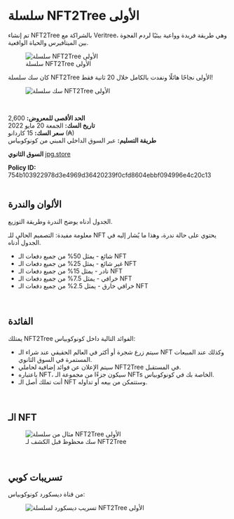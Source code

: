 # سلسلة NFT2Tree الأولى   

تم إنشاء NFT2Tree بالشراكة مع Veritree، وهي طريقة فريدة وواعية بيئيًا لردم الفجوة بين الميتافيرس والحياة الواقعية.  

<figure className="img-center">
  <img src="/images/nfts/nft2tree/series-1/hero.png" alt="سلسلة NFT2Tree الأولى" />
  <figcaption>سلسلة NFT2Tree الأولى</figcaption>
</figure>  

<div className="note-box success transparent">
  كان سك سلسلة NFT2Tree الأولى نجاحًا هائلًا ونفدت بالكامل خلال 20 ثانية فقط!
</div>  

<figure className="img-center">
  <img src="/images/nfts/nft2tree/series-1/mint.png" alt="سك سلسلة NFT2Tree الأولى" />
</figure>  

</br>

**الحد الأقصى للمعروض:** 2,600  
**تاريخ السك:** الجمعة 20 مايو 2022  
**سعر السك:** 15 كاردانو (₳)  
**طريقة التسليم:** عبر السوق الداخلي المبني من كونوكوبياس  

**السوق الثانوي**  [jpg.store](https://www.jpg.store/collection/cornucopias-nft2tree2022)  

<div className="note-box success transparent">
  <b>Policy ID:</b> 754b103922978d3e4969d36420239f0cfd8604ebbf094996e4c20c13
</div>  

</br>

## الألوان والندرة   

الجدول أدناه يوضح الندرة وطريقة التوزيع.  

<div className="note-box">
  معلومة مفيدة: التصميم الحالي للـ NFT يحتوي على حالة ندرة، وهذا ما يُشار إليه في الجدول أدناه.
</div>  

<ul className="styled-list">
  <li className="rarity-common">شائع - يمثل 50% من جميع دفعات الـ NFT</li>
  <li className="rarity-uncommon">غير شائع - يمثل 25% من جميع دفعات الـ NFT</li>
  <li className="rarity-rare">نادر - يمثل 15% من جميع دفعات الـ NFT</li>
  <li className="rarity-legendary">خرافي - يمثل 7.5% من جميع دفعات الـ NFT</li>
  <li className="rarity-mythic">خرافي خارق - يمثل 2.5% من جميع دفعات الـ NFT</li>
</ul>  

</br>

## الفائدة   

يمتلك NFT2Tree الفوائد التالية داخل كونوكوبياس:  

<ul className="styled-list">
  <li>سيتم زرع شجرة أو أكثر في العالم الحقيقي عند شراء الـ NFT وكذلك عند المبيعات المستمرة في السوق الثانوي.</li>
  <li>سيتم الإعلان عن فوائد إضافية لحاملي NFT2Tree في المستقبل.</li>
  <li>باعتباره NFT، سيكون جزءًا من مجموعة الـ NFTs الخاصة بك في كونوكوبياس.</li>
  <li>أنت تملك أصل الـ NFT وستتمكن من بيعه أو تداوله.</li>
</ul>  

</br>

## الـ NFT  

<figure className="img-center">
  <img src="/images/nfts/nft2tree/series-1/nft.png" alt="مثال من سلسلة NFT2Tree الأولى" />
  <figcaption>سك محظوظ قبل الكشف لـ NFT2Tree</figcaption>
</figure>  

</br>

## تسريبات كوبي   

من قناة ديسكورد كونوكوبياس:  

<figure className="img-center">
  <img src="/images/nfts/nft2tree/series-1/discord-leak-ar.png" alt="تسريب ديسكورد لسلسلة NFT2Tree الأولى" />
</figure>  
